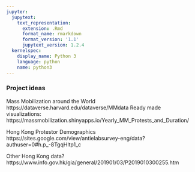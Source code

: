 ```yaml
---
jupyter:
  jupytext:
    text_representation:
      extension: .Rmd
      format_name: rmarkdown
      format_version: '1.1'
      jupytext_version: 1.2.4
  kernelspec:
    display_name: Python 3
    language: python
    name: python3
---
```


### Project ideas


Mass Mobilization around the World https://dataverse.harvard.edu/dataverse/MMdata
Ready made visualizations: https://massmobilization.shinyapps.io/Yearly_MM_Protests_and_Duration/


Hong Kong Protestor Demographics
https://sites.google.com/view/antielabsurvey-eng/data?authuser=0#h.p_-8TgqHltp1_c


Other Hong Kong data? https://www.info.gov.hk/gia/general/201901/03/P2019010300255.htm

```python

```
